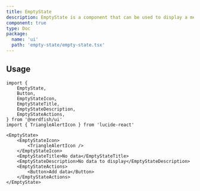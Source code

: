 ```yaml
---
title: EmptyState
description: EmptyState is a component that can be used to display a message there is no data to display.
component: true
type: Doc
package:
  name: 'ui'
  path: 'empty-state/empty-state.tsx'
---
```


<ComponentExample src="/src/examples/empty-state/demo.tsx">
	<EmptyStateDemo />
</ComponentExample>

## Usage

```tsx
import {
	EmptyState,
	Button,
	EmptyStateIcon,
	EmptyStateTitle,
	EmptyStateDescription,
	EmptyStateActions,
} from '@nerdfish/ui'
import { TriangleAlertIcon } from 'lucide-react'
```

```tsx
<EmptyState>
	<EmptyStateIcon>
		<TriangleAlertIcon />
	</EmptyStateIcon>
	<EmptyStateTitle>No data</EmptyStateTitle>
	<EmptyStateDescription>No data to display</EmptyStateDescription>
	<EmptyStateActions>
		<Button>Add data</Button>
	</EmptyStateActions>
</EmptyState>
```
